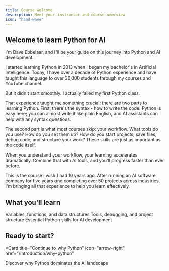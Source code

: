 ```yaml
---
title: Course welcome
description: Meet your instructor and course overview
icon: "hand-wave"
---
```


## Welcome to learn Python for AI

I'm Dave Ebbelaar, and I'll be your guide on this journey into Python and AI development.

I started learning Python in 2013 when I began my bachelor's in Artificial Intelligence. Today, I have over a decade of Python experience and have taught this language to over 30,000 students through my courses and YouTube channel.

But it didn't start smoothly. I actually failed my first Python class.

That experience taught me something crucial: there are two parts to learning Python. First, there's the syntax - how to write the code. Python is easy here; you can almost write it like plain English, and AI assistants can help with any syntax questions.

The second part is what most courses skip: your workflow. What tools do you use? How do you set them up? How do you start projects, save files, debug code, and structure your work? These skills are just as important as the code itself.

When you understand your workflow, your learning accelerates dramatically. Combine that with AI tools, and you'll progress faster than ever before.

This is the course I wish I had 10 years ago. After running an AI software company for five years and completing over 50 projects across industries, I'm bringing all that experience to help you learn effectively.

## What you'll learn

<CardGroup cols={3}>
  <Card title="Python fundamentals" icon="code">
    Variables, functions, and data structures
  </Card>
  <Card title="Professional workflow" icon="laptop">
    Tools, debugging, and project structure
  </Card>
  <Card title="AI foundations" icon="robot">
    Essential Python skills for AI development
  </Card>
</CardGroup>

## Ready to start?

<Card
  title="Continue to why Python"
  icon="arrow-right"
  href="/introduction/why-python"
>
  Discover why Python dominates the AI landscape
</Card>